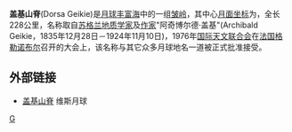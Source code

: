 '''盖基山脊'''(Dorsa Geikie)是[[月球|月球]][[丰富海|丰富海]]中的一组[[皱岭|皱岭]]，其中心[[月面坐标|月面坐标]]为{{Lunar coords and quad cat|4.6|S|52.5|E|globe:Moon}}，全长228公里，名称取自[[苏格兰|苏格兰]][[地质学家|地质学家]]及[[作家|作家]]"阿奇博尔德·盖基"(Archibald Geikie，1835年12月28日－1924年11月10日)，1976年[[国际天文联合会|国际天文联合会]]在[[法国|法国]][[格勒诺布尔|格勒诺布尔]]召开的大会上，该名称与其它众多月球地名一道被正式批准接受。

==外部链接==
* [http://the-moon.wikispaces.com/Dorsa+Geikie 盖基山脊] {{Wayback|url=http://the-moon.wikispaces.com/Dorsa+Geikie |date=20180531192617 }} 维斯月球

{{moon-stub}}
[[Category:月球山脊|G]]